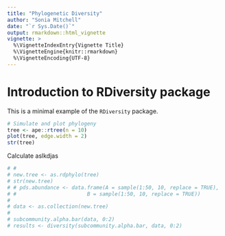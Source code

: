 ```yaml
---
title: "Phylogenetic Diversity"
author: "Sonia Mitchell"
date: "`r Sys.Date()`"
output: rmarkdown::html_vignette
vignette: >
  %\VignetteIndexEntry{Vignette Title}
  %\VignetteEngine{knitr::rmarkdown}
  %\VignetteEncoding{UTF-8}
---
```


# Introduction to RDiversity package

This is a minimal example of the `RDiversity` package. 

```r
# Simulate and plot phylogeny
tree <- ape::rtree(n = 10)
plot(tree, edge.width = 2)
str(tree)
```

Calculate aslkdjas

```r
# # 
# new.tree <- as.rdphylo(tree)
# str(new.tree)
# # pds.abundance <- data.frame(A = sample(1:50, 10, replace = TRUE), 
# #                       B = sample(1:50, 10, replace = TRUE))
# 
# data <- as.collection(new.tree)
# 
# subcommunity.alpha.bar(data, 0:2)
# results <- diversity(subcommunity.alpha.bar, data, 0:2)

```